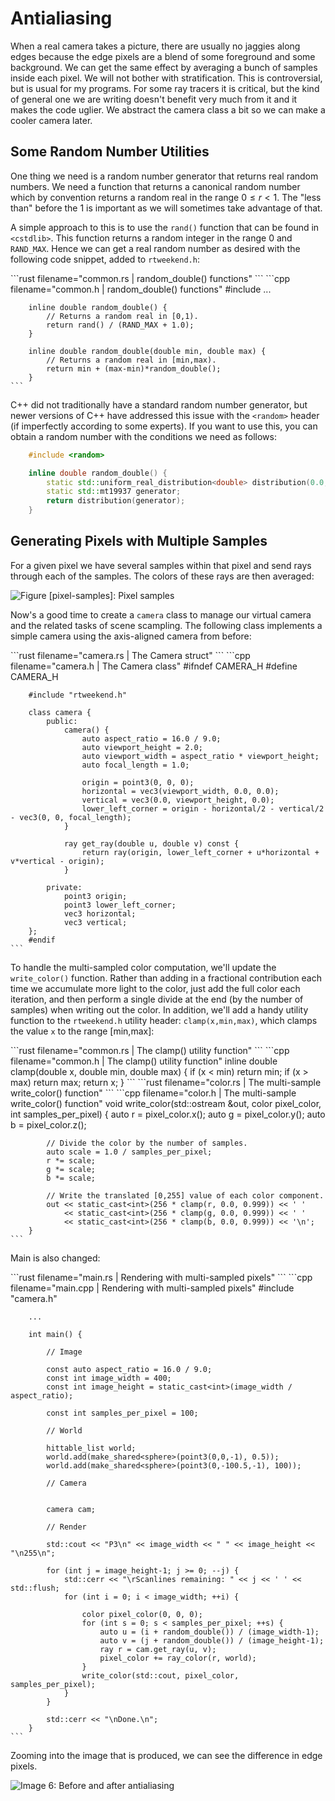 # Antialiasing

When a real camera takes a picture, there are usually no jaggies along edges because the edge pixels
are a blend of some foreground and some background. We can get the same effect by averaging a bunch
of samples inside each pixel. We will not bother with stratification. This is controversial, but is
usual for my programs. For some ray tracers it is critical, but the kind of general one we are
writing doesn't benefit very much from it and it makes the code uglier. We abstract the camera class
a bit so we can make a cooler camera later.

## Some Random Number Utilities

One thing we need is a random number generator that returns real random numbers. We need a function
that returns a canonical random number which by convention returns a random real in the range
$0 ≤ r < 1$. The "less than" before the 1 is important as we will sometimes take advantage of that.

A simple approach to this is to use the `rand()` function that can be found in `<cstdlib>`. This
function returns a random integer in the range 0 and `RAND_MAX`. Hence we can get a real random
number as desired with the following code snippet, added to `rtweekend.h`:

<Tabs>
  <Tab label="Rust">
    ```rust filename="common.rs | random_double() functions"
    ```
  </Tab>

  <Tab label="C++">
    ```cpp filename="common.h | random_double() functions"
        #include <cstdlib>
        ...

        inline double random_double() {
            // Returns a random real in [0,1).
            return rand() / (RAND_MAX + 1.0);
        }

        inline double random_double(double min, double max) {
            // Returns a random real in [min,max).
            return min + (max-min)*random_double();
        }
    ```
  </Tab>
</Tabs>

C++ did not traditionally have a standard random number generator, but newer versions of C++ have
addressed this issue with the `<random>` header (if imperfectly according to some experts).
If you want to use this, you can obtain a random number with the conditions we need as follows:

```cpp filename="random_double(), alternate implemenation"
    #include <random>

    inline double random_double() {
        static std::uniform_real_distribution<double> distribution(0.0, 1.0);
        static std::mt19937 generator;
        return distribution(generator);
    }
```

## Generating Pixels with Multiple Samples

For a given pixel we have several samples within that pixel and send rays through each of the
samples. The colors of these rays are then averaged:

![Figure \[pixel-samples\]: Pixel samples](../images/fig-1.07-pixel-samples.jpg)

Now's a good time to create a `camera` class to manage our virtual camera and the related tasks of
scene scampling. The following class implements a simple camera using the axis-aligned camera from
before:

<Tabs>
  <Tab label="Rust">
    ```rust filename="camera.rs | The Camera struct"
    ```
  </Tab>

  <Tab label="C++">
    ```cpp filename="camera.h | The Camera class"
        #ifndef CAMERA_H
        #define CAMERA_H

        #include "rtweekend.h"

        class camera {
            public:
                camera() {
                    auto aspect_ratio = 16.0 / 9.0;
                    auto viewport_height = 2.0;
                    auto viewport_width = aspect_ratio * viewport_height;
                    auto focal_length = 1.0;

                    origin = point3(0, 0, 0);
                    horizontal = vec3(viewport_width, 0.0, 0.0);
                    vertical = vec3(0.0, viewport_height, 0.0);
                    lower_left_corner = origin - horizontal/2 - vertical/2 - vec3(0, 0, focal_length);
                }

                ray get_ray(double u, double v) const {
                    return ray(origin, lower_left_corner + u*horizontal + v*vertical - origin);
                }

            private:
                point3 origin;
                point3 lower_left_corner;
                vec3 horizontal;
                vec3 vertical;
        };
        #endif
    ```
  </Tab>
</Tabs>

To handle the multi-sampled color computation, we'll update the `write_color()` function. Rather
than adding in a fractional contribution each time we accumulate more light to the color, just add
the full color each iteration, and then perform a single divide at the end (by the number of
samples) when writing out the color. In addition, we'll add a handy utility function to the
`rtweekend.h` utility header: `clamp(x,min,max)`, which clamps the value `x` to the range \[min,max]:

<Tabs>
  <Tab label="Rust">
    ```rust filename="common.rs | The clamp() utility function"
    ```
  </Tab>

  <Tab label="C++">
    ```cpp filename="common.h | The clamp() utility function"
        inline double clamp(double x, double min, double max) {
            if (x < min) return min;
            if (x > max) return max;
            return x;
        }
    ```
  </Tab>
</Tabs>

<Tabs>
  <Tab label="Rust">
    ```rust filename="color.rs | The multi-sample write_color() function"
    ```
  </Tab>

  <Tab label="C++">
    ```cpp filename="color.h | The multi-sample write_color() function"
        void write_color(std::ostream &out, color pixel_color, int samples_per_pixel) {
            auto r = pixel_color.x();
            auto g = pixel_color.y();
            auto b = pixel_color.z();

            // Divide the color by the number of samples.
            auto scale = 1.0 / samples_per_pixel;
            r *= scale;
            g *= scale;
            b *= scale;

            // Write the translated [0,255] value of each color component.
            out << static_cast<int>(256 * clamp(r, 0.0, 0.999)) << ' '
                << static_cast<int>(256 * clamp(g, 0.0, 0.999)) << ' '
                << static_cast<int>(256 * clamp(b, 0.0, 0.999)) << '\n';
        }
    ```
  </Tab>
</Tabs>

Main is also changed:

<Tabs>
  <Tab label="Rust">
    ```rust filename="main.rs | Rendering with multi-sampled pixels"
    ```
  </Tab>

  <Tab label="C++">
    ```cpp filename="main.cpp | Rendering with multi-sampled pixels"
        #include "camera.h"

        ...

        int main() {

            // Image

            const auto aspect_ratio = 16.0 / 9.0;
            const int image_width = 400;
            const int image_height = static_cast<int>(image_width / aspect_ratio);

            const int samples_per_pixel = 100;

            // World

            hittable_list world;
            world.add(make_shared<sphere>(point3(0,0,-1), 0.5));
            world.add(make_shared<sphere>(point3(0,-100.5,-1), 100));

            // Camera


            camera cam;

            // Render

            std::cout << "P3\n" << image_width << " " << image_height << "\n255\n";

            for (int j = image_height-1; j >= 0; --j) {
                std::cerr << "\rScanlines remaining: " << j << ' ' << std::flush;
                for (int i = 0; i < image_width; ++i) {

                    color pixel_color(0, 0, 0);
                    for (int s = 0; s < samples_per_pixel; ++s) {
                        auto u = (i + random_double()) / (image_width-1);
                        auto v = (j + random_double()) / (image_height-1);
                        ray r = cam.get_ray(u, v);
                        pixel_color += ray_color(r, world);
                    }
                    write_color(std::cout, pixel_color, samples_per_pixel);
                }
            }

            std::cerr << "\nDone.\n";
        }
    ```
  </Tab>
</Tabs>

Zooming into the image that is produced, we can see the difference in edge pixels.

![Image 6: Before and after antialiasing](../images/img-1.06-antialias-before-after.png)
